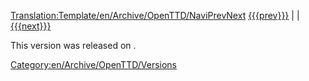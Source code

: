 <noinclude>[[Translation:Template/en/Archive/OpenTTD/NaviPrevNext]]</noinclude><noinclude></noinclude><includeonly>[[Category:en/Archive/OpenTTD/Versions]]</includeonly>
[[{{{prev}}}]] | '''{{PAGENAME}}''' | [[{{{next}}}]]

This version was released on {{{date}}}.